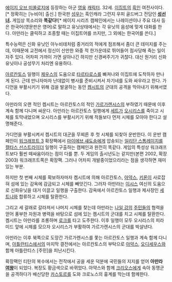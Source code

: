 [[에이지 오브 미쏠로지]]에 등장하는 아군 [[영웅]] [[캐릭터]]. 32세. [[이집트]]의 [[흑인]] 여전사이다.[* 정확히는 [누비아] 출신.] 한국판 [[성우]]는 흑인캐라 그런지 우피 골드버그 전담인 '''[[성선녀]].''' 게임상 목소리와 '''똑같다!'''[* 에이지 시리즈 캠페인에서는 나레이션이나 주요 대사 등은 한국어(영문판은 영어)로 말하고 유닛상태에서는 각 유닛의 음성에 맞게 대화를 한다. 아만라는 클릭하고 조종할 때는 이집트어를 쓰지만, 그 외에는 한국어를 쓴다.]

특수능력은 신화 유닛인 아누비테처럼 중거리의 적에게 점프해서 좀더 큰 데미지를 주는데, 이때문에 교전에서 정신이 산만한 와중 적 한가운데로 뛰어들어 점사당해 죽는 일이 자주 있다. 어차피 가까이 가면 살아나긴 하지만 신경써주기가 귀찮다. 대신 원거리 신화유닛이나 공성무기 처리엔 유용하다.

[[아르칸토스]] 일행이 [[제우스]]의 도움으로 [[타르타로스]]를 빠져나와 이집트에 도착하자 만나게 된다. 근데 만나자마자 난데없이 병사를 준비시켜서 자기네를 도와 싸우라고 한다. 가디언을 부활시키기 위해 검을 발굴하는 동안 [[켐시트]]의 군대의 공격을 막아내기 위해서였다.

아만라의 오랜 적인 켐시트는 아르칸토스의 적인 [[가르가렌시스]]의 부하였기 때문에 이후 계속 함께 다니며 싸운다. 아만라는 아르칸토스 일행에게 [[세트]]가 [[오시리스]]를 죽이고 시체를 토막내었으며 오시리스를 부활시키기 위해 적들보다 먼저 시체를 모아야 한다고 설명해준다.

가디언을 부활시켜서 켐시트의 대군을 무찌른 후 첫 시체를 되찾아 운반한다. 이 운반 캠페인이 [[워크래프트 3]] 확장팩에서 [[마이에브 섀도송]]에게 압송되는 [[일리단 스톰레이지]]를 [[캘타스 선스트라이더]] 일행이 구출하는 캠페인과 완전히 똑같다. 게임의 특성상 워크래프트보다 훨씬 떼싸움이라는 점이 다를 뿐. 두 게임의 출시년도는 같지만(본편 2002, 확장 2003) 워크래프트쪽은 확장팩. 그러나 어차피 개발중이었으리라는 점을 생각하면 재미있는 부분.

하지만 첫 번째 시체를 확보하자마자 켐시트에 의해 아르칸토스, [[아약스]], [[키론]]이 사로잡혀 섬에 있는 감옥에 감금되고 시체를 빼앗긴다. 그러자 아만라는 [[이시스]] 여신의 도움으로 신화유닛을 대거 이끌고 일행을 구출한다. 감옥에서 아르칸토스 일행과 제사장인 [[세트나]]와 합류하고 시체를 탈환한다.

그리고 세 갈래로 갈라져서 나머지 시체를 찾는데 아만라는 [[나일 강]]의 [[주민]]들의 협력을 얻어 풍부한 자원과 병력을 바탕으로 섬에 있는 켐시트의 군대를 치고 시체를 탈환한다. 켐시트는 아만라를 조롱하며 [[로크]]를 타고 도주한다. 이후 일행이 모두 오시리스의 피라미드 앞에 시체를 모으자 오시리스가 부활하여 가르가렌시스의 군대를 박살낸다.

아만라는 이후 북쪽으로 도망간 가르가렌시스를 쫓는 아르칸토스 일행과 계속 함께 다니며, [[아틀란티스]]에서의 마지막 결전에서는 아르칸토스의 부탁으로 [[아약스]], [[오디세우스]]와 함께 아틀란티스 [주민]을 피난시킨다.

확장팩인 티탄의 복수에서는 전작에서 공을 세운 덕분에 국민들의 지지를 얻어 '''아만라 [[여왕]]'''이 되었다. 복장도 황금색으로 바뀌었다. 아약스와 함께 [[크리오스]]에게 속아 동맹군을 공격하다가 배신당한 [[카스토르]]를 도와 크로노스의 흉계를 막는데 함께한다.
